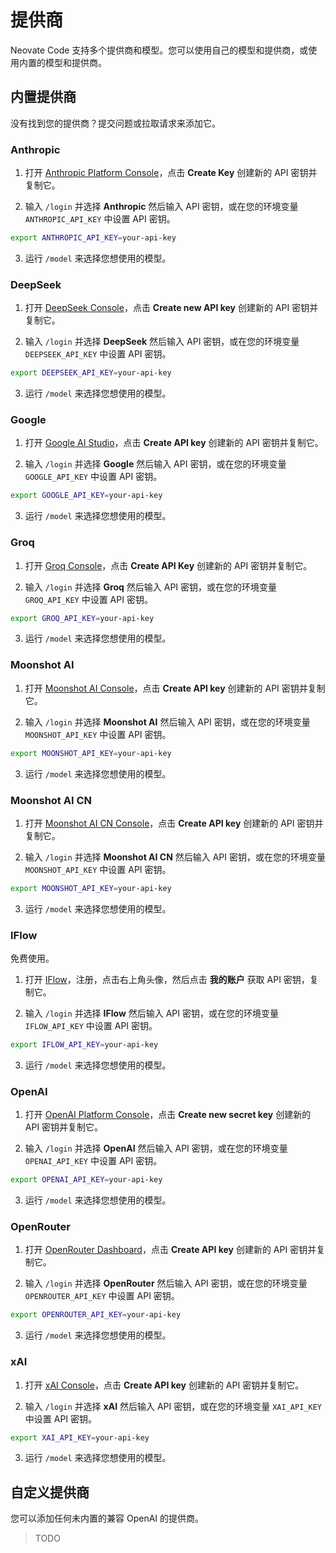 
# 提供商

Neovate Code 支持多个提供商和模型。您可以使用自己的模型和提供商，或使用内置的模型和提供商。

## 内置提供商

<Callout type="info">
  没有找到您的提供商？提交问题或拉取请求来添加它。
</Callout>

### Anthropic

1. 打开 [Anthropic Platform Console](https://console.anthropic.com/settings/keys)，点击 **Create Key** 创建新的 API 密钥并复制它。

2. 输入 `/login` 并选择 **Anthropic** 然后输入 API 密钥，或在您的环境变量 `ANTHROPIC_API_KEY` 中设置 API 密钥。

```bash
export ANTHROPIC_API_KEY=your-api-key
```

3. 运行 `/model` 来选择您想使用的模型。

### DeepSeek

1. 打开 [DeepSeek Console](https://platform.deepseek.com/)，点击 **Create new API key** 创建新的 API 密钥并复制它。

2. 输入 `/login` 并选择 **DeepSeek** 然后输入 API 密钥，或在您的环境变量 `DEEPSEEK_API_KEY` 中设置 API 密钥。

```bash
export DEEPSEEK_API_KEY=your-api-key
```

3. 运行 `/model` 来选择您想使用的模型。

### Google

1. 打开 [Google AI Studio](https://aistudio.google.com/apikey)，点击 **Create API key** 创建新的 API 密钥并复制它。

2. 输入 `/login` 并选择 **Google** 然后输入 API 密钥，或在您的环境变量 `GOOGLE_API_KEY` 中设置 API 密钥。
```bash
export GOOGLE_API_KEY=your-api-key
```

3. 运行 `/model` 来选择您想使用的模型。

### Groq

1. 打开 [Groq Console](https://console.groq.com/)，点击 **Create API Key** 创建新的 API 密钥并复制它。

2. 输入 `/login` 并选择 **Groq** 然后输入 API 密钥，或在您的环境变量 `GROQ_API_KEY` 中设置 API 密钥。
```bash
export GROQ_API_KEY=your-api-key
```

3. 运行 `/model` 来选择您想使用的模型。

### Moonshot AI

1. 打开 [Moonshot AI Console](https://platform.moonshot.ai/console)，点击 **Create API key** 创建新的 API 密钥并复制它。

2. 输入 `/login` 并选择 **Moonshot AI** 然后输入 API 密钥，或在您的环境变量 `MOONSHOT_API_KEY` 中设置 API 密钥。

```bash
export MOONSHOT_API_KEY=your-api-key
```

3. 运行 `/model` 来选择您想使用的模型。

### Moonshot AI CN

1. 打开 [Moonshot AI CN Console](https://platform.moonshot.cn/console)，点击 **Create API key** 创建新的 API 密钥并复制它。

2. 输入 `/login` 并选择 **Moonshot AI CN** 然后输入 API 密钥，或在您的环境变量 `MOONSHOT_API_KEY` 中设置 API 密钥。

```bash
export MOONSHOT_API_KEY=your-api-key
```

3. 运行 `/model` 来选择您想使用的模型。

### IFlow

<Callout>
  免费使用。
</Callout>

1. 打开 [IFlow](https://iflow.cn/)，注册，点击右上角头像，然后点击 **我的账户** 获取 API 密钥，复制它。

2. 输入 `/login` 并选择 **IFlow** 然后输入 API 密钥，或在您的环境变量 `IFLOW_API_KEY` 中设置 API 密钥。

```bash
export IFLOW_API_KEY=your-api-key
```

3. 运行 `/model` 来选择您想使用的模型。

### OpenAI

1. 打开 [OpenAI Platform Console](https://platform.openai.com/api-keys)，点击 **Create new secret key** 创建新的 API 密钥并复制它。

2. 输入 `/login` 并选择 **OpenAI** 然后输入 API 密钥，或在您的环境变量 `OPENAI_API_KEY` 中设置 API 密钥。

```bash
export OPENAI_API_KEY=your-api-key
```

3. 运行 `/model` 来选择您想使用的模型。

### OpenRouter

1. 打开 [OpenRouter Dashboard](https://openrouter.ai/settings/keys)，点击 **Create API key** 创建新的 API 密钥并复制它。

2. 输入 `/login` 并选择 **OpenRouter** 然后输入 API 密钥，或在您的环境变量 `OPENROUTER_API_KEY` 中设置 API 密钥。

```bash
export OPENROUTER_API_KEY=your-api-key
```

3. 运行 `/model` 来选择您想使用的模型。

### xAI

1. 打开 [xAI Console](https://console.x.ai/)，点击 **Create API key** 创建新的 API 密钥并复制它。

2. 输入 `/login` 并选择 **xAI** 然后输入 API 密钥，或在您的环境变量 `XAI_API_KEY` 中设置 API 密钥。

```bash
export XAI_API_KEY=your-api-key
```

3. 运行 `/model` 来选择您想使用的模型。

## 自定义提供商

您可以添加任何未内置的兼容 OpenAI 的提供商。

> TODO
